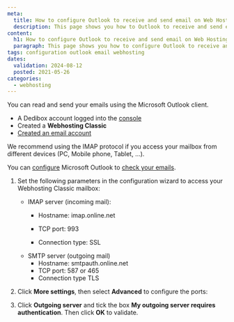 ```yaml
---
meta:
  title: How to configure Outlook to receive and send email on Web Hosting Classic
  description: This page shows you how to Outlook to receive and send email on Khulnasoft Web Hosting Classic
content:
  h1: How to configure Outlook to receive and send email on Web Hosting Classic
  paragraph: This page shows you how to configure Outlook to receive and send emails on Khulnasoft Web Hosting Classic
tags: configuration outlook email webhosting
dates:
  validation: 2024-08-12
  posted: 2021-05-26
categories:
  - webhosting
---
```


<Macro id="webhosting-online" />

You can read and send your emails using the Microsoft Outlook client.

<Macro id="requirements" />

- A Dedibox account logged into the [console](https://console.online.net)
- Created a **Webhosting Classic**
- [Created an email account](/dedibox-console/classic-hosting/how-to/create-email-account/)

<Message type="tip">
  We recommend using the IMAP protocol if you access your mailbox from different devices (PC, Mobile phone, Tablet, …).
</Message>

You can [configure](https://support.microsoft.com/en-us/office/add-an-email-account-to-outlook-6e27792a-9267-4aa4-8bb6-c84ef146101b) Microsoft Outlook to [check your emails](/dedibox-console/classic-hosting/how-to/check-emails/).

1. Set the following parameters in the configuration wizard to access your Webhosting Classic mailbox:
    * IMAP server (incoming mail):
      * Hostname: imap.online.net
      * TCP port: 993

      * Connection type: SSL
    * SMTP server (outgoing mail)
      * Hostname: smtpauth.online.net
      * TCP port: 587 or 465
      * Connection type TLS

    <Lightbox src="khulnasoft-outlook2013-mutu.webp" alt="" />
2. Click **More settings**, then select **Advanced** to configure the ports:
    <Lightbox src="khulnasoft-outlook2013-ports.webp" alt />
3. Click **Outgoing server** and tick the box **My outgoing server requires authentication**. Then click **OK** to validate.
    <Lightbox src="khulnasoft-outlook2013-smtp.webp" alt />


